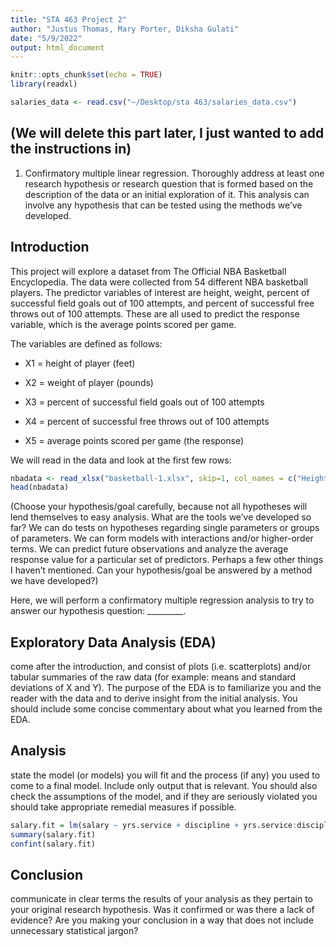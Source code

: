 ```yaml
---
title: "STA 463 Project 2"
author: "Justus Thomas, Mary Porter, Diksha Gulati"
date: "5/9/2022"
output: html_document
---
```


```r
knitr::opts_chunk$set(echo = TRUE)
library(readxl)
```

```r
salaries_data <- read.csv("~/Desktop/sta 463/salaries_data.csv")
```

## (We will delete this part later, I just wanted to add the instructions in)

1. Confirmatory multiple linear regression. Thoroughly address at least one research hypothesis or research question that is formed based on the description of the data or an initial exploration of it. This analysis can involve any hypothesis that can be tested using the methods we’ve developed.

## Introduction
This project will explore a dataset from The Official NBA Basketball Encyclopedia. The data were collected from 54 different NBA basketball players. The predictor variables of interest are height, weight, percent of successful field goals 
out of 100 attempts, and percent of successful free throws out of 100 attempts. These are all used to predict the response variable, which is the average points scored per game.

The variables are defined as follows:

  * X1 = height of player (feet)

  * X2 = weight of player (pounds)

  * X3 = percent of successful field goals out of 100 attempts

  * X4 = percent of successful free throws out of 100 attempts

  * X5 = average points scored per game (the response)

We will read in the data and look at the first few rows:
```r
nbadata <- read_xlsx("basketball-1.xlsx", skip=1, col_names = c("Height(feet)","Weight(pounds)", "FieldGoal%", "FreeThrow%", "AveragePPG"))
head(nbadata)
```

(Choose your hypothesis/goal carefully, because not all hypotheses will lend themselves to easy analysis. What are the tools we’ve developed so far? We can do tests on hypotheses regarding single parameters or groups of parameters. We can form models with interactions and/or higher-order terms. We can predict future observations and analyze the average response value for a particular set of predictors. Perhaps a few other things I haven’t mentioned. Can your hypothesis/goal be answered by a method we have developed?)

Here, we will perform a confirmatory multiple regression analysis to try to answer our hypothesis question: _________.

## Exploratory Data Analysis (EDA)
come after the introduction, and consist of plots (i.e. scatterplots) and/or tabular summaries of the raw data (for example: means and standard deviations of X and Y). The purpose of the EDA is to familiarize you and the reader with the data and to derive insight from the initial analysis. You should include some concise commentary about what you learned from the EDA.

## Analysis
state the model (or models) you will fit and the process (if any) you used to come to a final model. Include only output that is relevant. You should also check the assumptions of the model, and if they are seriously violated you should take appropriate remedial measures if possible.

```r
salary.fit = lm(salary ~ yrs.service + discipline + yrs.service:discipline, data = salaries_data)
summary(salary.fit)
confint(salary.fit)
```

## Conclusion
communicate in clear terms the results of your analysis as they pertain to your original research hypothesis. Was it confirmed or was there a lack of evidence? Are you making your conclusion in a way that does not include unnecessary statistical jargon?
